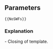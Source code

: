 {{Ambox|type=content|image=[[File:Wiki.png|55px|link=]]|text='''We haven't archived {{BASEPAGENAME}}!'''<br/>We either don't have the files for it, or we have yet to add them here! If you happen to have any files we might need, then please add them to this page.<br>}}
==Parameters==
<pre>
{{NoSWFs}}
</pre>

===Explanation===

<code>{{NoSWFs</code> - Opening of template.<br>
<code>}}</code> - Closing of template.
